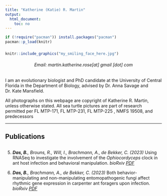 ```yaml
---
title: "Katherine (Katie) R. Martin"
output:
  html_document:
    toc: no
---
```



```r
if (!require("pacman")) install.packages("pacman")
pacman::p_load(knitr)
```


###

```r
knitr::include_graphics("my_smiling_face_here.jpg")
```
   
<h6 style="text-align: center;" markdown="1">

Email: martin.katherine.rose[at] gmail [dot] com

</h6>     

I am an evolutionary biologist and PhD candidate at the University of Central Florida in the Department of Biology, advised by Dr. Anna Savage and Dr. Kate Mansfield.


All photographs on this webpage are copyright of Katherine R. Martin, unless otherwise stated.
All sea turtle pictures are part of research permitted per FL MTP-171, FL MTP-231, FL MTP-225 , NMFS 19508, and predecessors

----------------------------------

## Publications

<!-- <script type='text/javascript' src='https://d1bxh8uas1mnw7.cloudfront.net/assets/embed.js'></script> -->

##

5. _**Das, B.**, Brouns, R., Will, I., Brachmann, A., de Bekker, C. (2023)_ Using RNASeq to investigate the involvement of the _Ophiocordyceps_ clock in ant host infection and behavioral manipulation. _bioRxiv_ [*PDF*](https://www.biorxiv.org/content/10.1101/2023.01.20.524843v2.abstract)
<!-- <div class='altmetric-embed' data-badge-popover="right" data-badge-type='medium-bar' data-doi="10.1101/2023.01.20.524843"></div> -->

1. _**Das, B.**, Brachmann, A., de Bekker, C. (2023)_ Both behavior-manipulating and non-manipulating entomopathogenic fungi affect rhythmic gene expression in carpenter ant foragers upon infection. _bioRxiv_ [*PDF*](https://www.biorxiv.org/content/10.1101/2023.01.19.524837v2.abstract)
